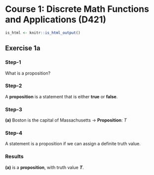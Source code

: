 # Course 1: Discrete Math Functions and Applications (D421)

```r
is_html <- knitr::is_html_output()
```

## Exercise 1a {.tabset}

### Step-1 {-}
What is a proposition?

### Step-2 {-}
A **proposition** is a statement that is either **true** or **false**.

### Step-3 {-}
**(a)** Boston is the capital of Massachusetts → **Proposition**: $T$

### Step-4 {-}
A statement is a proposition if we can assign a definite truth value.

### Results {-}
**(a)** is a **proposition**, with truth value **$T$**.
